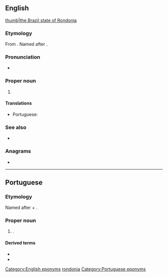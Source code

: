 ==English==
{{wikipedia}}
[[file:Brazil State Rondonia.svg|thumb|the Brazil state of Rondonia]]

===Etymology===
From {{der|en|pt|Rondônia}}. Named after {{w|Cândido Rondon}}.

===Pronunciation===
* {{IPA|en|/ɹɒnˈdəʊnɪə/}}

===Proper noun===
{{en-proper noun}}

# {{place|en|state|r/North Region|c/Brazil|capital=Porto Velho}}

====Translations====
{{trans-top|state in north-western Brazil}}
* Portuguese: {{t+|pt|Rondônia|m|f}}
{{trans-mid}}
{{trans-bottom}}

===See also===
* {{pedialite}}

===Anagrams===
* {{anagrams|en|a=adinnoor|nonradio}}

[[Category:English eponyms]]
[[Category:English terms spelled with Ô|rondonia]]

----

==Portuguese==

===Etymology===
Named after {{w|Cândido Rondon}} + {{af|pt|-ia}}.

===Proper noun===
{{pt-proper noun|m|g2=f}}

# {{place|pt|state|macroregion/pt:North Region|c/pt:Brazil|capital=pt:Porto Velho}}.
#: {{syn|pt|RO|q1=abbreviation}}

====Derived terms====
* {{l|pt|rondoniano}}
* {{l|pt|rondoniense}}

[[Category:Portuguese eponyms]]